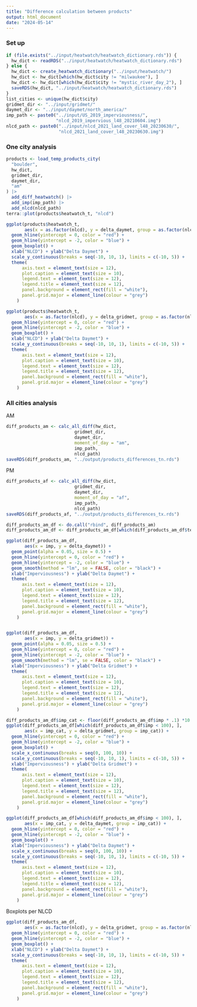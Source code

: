 ```yaml
---
title: "Difference calculation between products"
output: html_document
date: "2024-05-14"
---
```


### Set up

```r
if (file.exists("../input/heatwatch/heatwatch_dictionary.rds")) {
  hw_dict <- readRDS("../input/heatwatch/heatwatch_dictionary.rds")
} else {
  hw_dict <- create_heatwatch_dictionary("../input/heatwatch/")
  hw_dict <- hw_dict[which(hw_dict$city != "milwaukee"), ]
  hw_dict <- hw_dict[which(hw_dict$city != "mystic_river_day_2"), ]
  saveRDS(hw_dict, "../input/heatwatch/heatwatch_dictionary.rds")
}
list_cities <- unique(hw_dict$city)
gridmet_dir <- "../input/gridmet/"
daymet_dir <- "../input/daymet/north_america/"
imp_path <- paste0("../input/US_2019_imperviousness/",
                   "nlcd_2019_impervious_l48_20210604.img")
nlcd_path <- paste0("../input/nlcd_2021_land_cover_l48_20230630/",
                    "nlcd_2021_land_cover_l48_20230630.img")
```

### One city analysis

```r
products <- load_temp_products_city(
  "boulder",
  hw_dict,
  gridmet_dir,
  daymet_dir,
  "am"
) |>
  add_diff_heatwatch() |>
  add_imp(imp_path) |>
  add_nlcd(nlcd_path)
terra::plot(products$heatwatch_t, "nlcd")
```

```r
ggplot(products$heatwatch_t,
       aes(x = as.factor(nlcd), y = delta_daymet, group = as.factor(nlcd))) +
  geom_hline(yintercept = 0, color = "red") +
  geom_hline(yintercept = -2, color = "blue") +
  geom_boxplot() + 
  xlab("NLCD") + ylab("Delta Daymet") +
  scale_y_continuous(breaks = seq(-10, 10, 1), limits = c(-10, 5)) +
  theme(
      axis.text = element_text(size = 12),
      plot.caption = element_text(size = 10),
      legend.text = element_text(size = 12),
      legend.title = element_text(size = 12),
      panel.background = element_rect(fill = "white"),
      panel.grid.major = element_line(colour = "grey")
    )

ggplot(products$heatwatch_t,
       aes(x = as.factor(nlcd), y = delta_gridmet, group = as.factor(nlcd))) +
  geom_hline(yintercept = 0, color = "red") +
  geom_hline(yintercept = -2, color = "blue") +
  geom_boxplot() + 
  xlab("NLCD") + ylab("Delta Daymet") +
  scale_y_continuous(breaks = seq(-10, 10, 1), limits = c(-10, 5)) +
  theme(
      axis.text = element_text(size = 12),
      plot.caption = element_text(size = 10),
      legend.text = element_text(size = 12),
      legend.title = element_text(size = 12),
      panel.background = element_rect(fill = "white"),
      panel.grid.major = element_line(colour = "grey")
    )
```

### All cities analysis

AM

```r
diff_products_am <- calc_all_diff(hw_dict,
                          gridmet_dir,
                          daymet_dir,
                          moment_of_day = "am",
                          imp_path,
                          nlcd_path)
saveRDS(diff_products_am, "../output/products_differences_tn.rds")

```

PM

```r
diff_products_af <- calc_all_diff(hw_dict,
                          gridmet_dir,
                          daymet_dir,
                          moment_of_day = "af",
                          imp_path,
                          nlcd_path)
saveRDS(diff_products_af, "../output/products_differences_tx.rds")
```

```r
diff_products_am_df <- do.call("rbind", diff_products_am)
diff_products_am_df <- diff_products_am_df[which(diff_products_am_df$temp_c > 0),]
```

```r
ggplot(diff_products_am_df,
       aes(x = imp, y = delta_daymet)) + 
  geom_point(alpha = 0.05, size = 0.5) + 
  geom_hline(yintercept = 0, color = "red") +
  geom_hline(yintercept = -2, color = "blue") +
  geom_smooth(method = "lm", se = FALSE, color = "black") + 
  xlab("Imperviousness") + ylab("Delta Daymet") +
  theme(
      axis.text = element_text(size = 12),
      plot.caption = element_text(size = 10),
      legend.text = element_text(size = 12),
      legend.title = element_text(size = 12),
      panel.background = element_rect(fill = "white"),
      panel.grid.major = element_line(colour = "grey")
    )


ggplot(diff_products_am_df,
       aes(x = imp, y = delta_gridmet)) + 
  geom_point(alpha = 0.05, size = 0.5) + 
  geom_hline(yintercept = 0, color = "red") +
  geom_hline(yintercept = -2, color = "blue") +
  geom_smooth(method = "lm", se = FALSE, color = "black") + 
  xlab("Imperviousness") + ylab("Delta Gridmet") +
  theme(
      axis.text = element_text(size = 12),
      plot.caption = element_text(size = 10),
      legend.text = element_text(size = 12),
      legend.title = element_text(size = 12),
      panel.background = element_rect(fill = "white"),
      panel.grid.major = element_line(colour = "grey")
    )

```

```r
diff_products_am_df$imp_cat <- floor(diff_products_am_df$imp * .1) *10
ggplot(diff_products_am_df[which(diff_products_am_df$imp < 100), ],
       aes(x = imp_cat, y = delta_gridmet, group = imp_cat)) +
  geom_hline(yintercept = 0, color = "red") +
  geom_hline(yintercept = -2, color = "blue") +
  geom_boxplot() + 
  scale_x_continuous(breaks = seq(0, 100, 10)) +
  scale_y_continuous(breaks = seq(-10, 10, 1), limits = c(-10, 5)) +
  xlab("Imperviousness") + ylab("Delta Gridmet") +
  theme(
      axis.text = element_text(size = 12),
      plot.caption = element_text(size = 10),
      legend.text = element_text(size = 12),
      legend.title = element_text(size = 12),
      panel.background = element_rect(fill = "white"),
      panel.grid.major = element_line(colour = "grey")
    )

ggplot(diff_products_am_df[which(diff_products_am_df$imp < 100), ],
       aes(x = imp_cat, y = delta_daymet, group = imp_cat)) +
  geom_hline(yintercept = 0, color = "red") +
  geom_hline(yintercept = -2, color = "blue") +
  geom_boxplot() + 
  xlab("Imperviousness") + ylab("Delta Daymet") +
  scale_x_continuous(breaks = seq(0, 100, 10)) +
  scale_y_continuous(breaks = seq(-10, 10, 1), limits = c(-10, 5)) +
  theme(
      axis.text = element_text(size = 12),
      plot.caption = element_text(size = 10),
      legend.text = element_text(size = 12),
      legend.title = element_text(size = 12),
      panel.background = element_rect(fill = "white"),
      panel.grid.major = element_line(colour = "grey")
    )
```

Boxplots per NLCD

```r
ggplot(diff_products_am_df,
       aes(x = as.factor(nlcd), y = delta_gridmet, group = as.factor(nlcd))) +
  geom_hline(yintercept = 0, color = "red") +
  geom_hline(yintercept = -2, color = "blue") +
  geom_boxplot() + 
  xlab("NLCD") + ylab("Delta Daymet") +
  scale_y_continuous(breaks = seq(-10, 10, 1), limits = c(-10, 5)) +
  theme(
      axis.text = element_text(size = 12),
      plot.caption = element_text(size = 10),
      legend.text = element_text(size = 12),
      legend.title = element_text(size = 12),
      panel.background = element_rect(fill = "white"),
      panel.grid.major = element_line(colour = "grey")
    )
```
